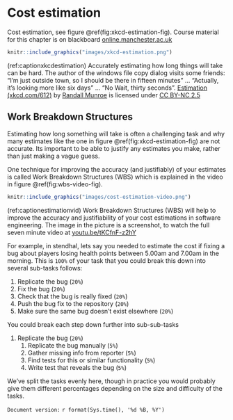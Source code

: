 # Cost estimation {#estimating}

Cost estimation, see figure \@ref(fig:xkcd-estimation-fig). Course material for this chapter is on blackboard [online.manchester.ac.uk](https://online.manchester.ac.uk)

```r
knitr::include_graphics("images/xkcd-estimation.png")
```

(ref:captionxkcdestimation) Accurately estimating how long things will take can be hard. The author of the windows file copy dialog visits some friends: “I'm just outside town, so I should be there in fifteen minutes” ... “Actually, it's looking more like six days” ... “No Wait, thirty seconds”. [Estimation (xkcd.com/612)](https://xkcd.com/612/) by [Randall Munroe](https://en.wikipedia.org/wiki/Randall_Munroe) is licensed under [CC BY-NC 2.5](https://creativecommons.org/licenses/by-nc/2.5/)

## Work Breakdown Structures {#wbs}

Estimating how long something will take is often a challenging task and why many estimates like the one in figure \@ref(fig:xkcd-estimation-fig) are not accurate. Its important to be able to justify any estimates you make, rather than just making a vague guess.

One technique for improving the accuracy (and justifiably) of your estimates is called Work Breakdown Structures (WBS) which is explained in the video in figure \@ref(fig:wbs-video-fig).

```r
knitr::include_graphics("images/cost-estimation-video.png")
```

(ref:captionestimationvid) Work Breakdown Structures (WBS) will help to improve the accuracy and justifiability of your cost estimations in software engineering. The image in the picture is a screenshot, to watch the full seven minute video at [youtu.be/tKCfnF-z2hY](https://youtu.be/tKCfnF-z2hY)

For example, in stendhal, lets say you needed to estimate the cost if fixing a bug about players losing health points between 5.00am and 7.00am in the morning. This is `100%` of your task that you could break this down into several sub-tasks follows:

1. Replicate the bug (`20%`)
1. Fix the bug (`20%`)
1. Check that the bug is really fixed (`20%`)
1. Push the bug fix to the repository (`20%`)
1. Make sure the same bug doesn’t exist elsewhere (`20%`)

You could break each step down further into sub-sub-tasks

1. Replicate the bug  (`20%`)
    1. Replicate the bug manually (`5%`)
    1. Gather missing info from reporter (`5%`)
    1. Find tests for this or similar functionality  (`5%`)
    1. Write test that reveals the bug (`5%`)

We've split the tasks evenly here, though in practice you would probably give them different percentages depending on the size and difficulty of the tasks.

<!--### Breaking things down {#btd} -->


`Document version:` `r format(Sys.time(), '%d %B, %Y')`
